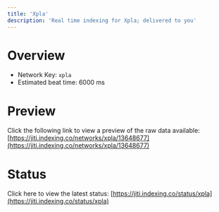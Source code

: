 ```yaml
---
title: 'Xpla'
description: 'Real time indexing for Xpla; delivered to you'
---
```


# Overview
- Network Key: `xpla`
- Estimated beat time: 6000 ms

# Preview
Click the following link to view a preview of the raw data available: [https://jiti.indexing.co/networks/xpla/13648677](https://jiti.indexing.co/networks/xpla/13648677)

# Status
Click here to view the latest status: [https://jiti.indexing.co/status/xpla](https://jiti.indexing.co/status/xpla)
